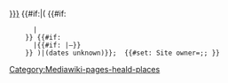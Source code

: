 <includeonly><span class="delimited-el">[[{{{Name|}}}]] {{#if:{{{Owned Date|}}}{{{Owned Date End|}}}|(<span class="date-range"><!--
  -->{{#if: {{{Owned Date|}}}
       |{{DateFormatDate
         |Date={{{Owned Date|}}}
         |Circa={{{Owned Circa}}}
         |Concurrence={{{Owned Concurrence|Exact}}}
         |Questionable={{{Owned Questionable|}}}
        }}
     }}<!--
  -->{{#if: {{{Owned Date End|}}}
       |{{#if: {{{Owned Date|}}}|&ndash;}}{{DateFormatDate
         |Date={{{Owned Date End|}}}
         |Circa={{{Owned Circa End}}}
         |Concurrence={{{Owned Concurrence End|Exact}}}
         |Questionable={{{Owned Questionable End|}}}
        }}
     }}<!--
  --></span>)|(dates unknown)}}<span class="delimiter">;&#32;</span></span><!--
  -->{{#set: Site owner={{{Name|}}};{{{Owned Date|}}};{{{Owned Date End|}}} }}<!--
  --></includeonly><noinclude>[[Category:Mediawiki-pages-heald-places]]</noinclude>
